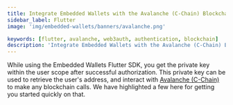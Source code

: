 ```yaml
---
title: Integrate Embedded Wallets with the Avalanche (C-Chain) Blockchain in Flutter
sidebar_label: Flutter
image: 'img/embedded-wallets/banners/avalanche.png'

keywords: [flutter, avalanche, web3auth, authentication, blockchain]
description: 'Integrate Embedded Wallets with the Avalanche (C-Chain) Blockchain in Flutter | Embedded Wallets'
---
```



While using the Embedded Wallets Flutter SDK, you get the private key within the user scope after successful authorization. This private key can be used to retrieve the user's address, and interact with [Avalanche (C-Chain)](https://www.avax.network/) to make any blockchain calls. We have highlighted a few here for getting you started quickly on that.

<EVMInteraction />
